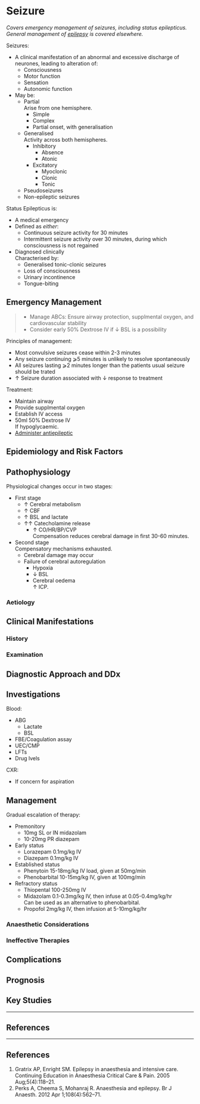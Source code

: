 # Seizure


*Covers emergency management of seizures, including status epilepticus. General management of [epilepsy](/disease/cns/epilepsy.md) is covered elsewhere.*

Seizures:

* A clinical manifestation of an abnormal and excessive discharge of neurones, leading to alteration of:
	* Consciousness
	* Motor function
	* Sensation
	* Autonomic function
* May be:
	* Partial  
	Arise from one hemisphere.
		* Simple
		* Complex
		* Partial onset, with generalisation
	* Generalised  
	Activity across both hemispheres.
		* Inhibitory
			* Absence
			* Atonic
		* Excitatory
			* Myoclonic
			* Clonic
			* Tonic
	* Pseudoseizures
	* Non-epileptic seizures


Status Epilepticus is:

* A medical emergency
* Defined as *either*:
	* Continuous seizure activity for 30 minutes
	* Intermittent seizure activity over 30 minutes, during which consciousness is not regained
* Diagnosed clinically  
Characterised by:
	* Generalised tonic-clonic seizures
	* Loss of consciousness
	* Urinary incontinence
	* Tongue-biting

## Emergency Management

>* Manage ABCs: Ensure airway protection, supplmental oxygen, and cardiovascular stability
>* Consider early 50% Dextrose IV if ↓ BSL is a possibility

Principles of management:

* Most convulsive seizures cease within 2-3 minutes
* Any seizure continuing ⩾5 minutes is unlikely to resolve spontaneously
* All seizures lasting ⩾2 minutes longer than the patients usual seizure should be trated
* ↑ Seizure duration associated with ↓ response to treatment

Treatment:

* Maintain airway
* Provide supplmental oxygen
* Establish IV access
* 50ml 50% Dextrose IV  
If hypoglycaemic.
* [Administer antiepileptic](#rx)

## Epidemiology and Risk Factors

## Pathophysiology

Physiological changes occur in two stages:

* First stage
	* ↑ Cerebral metabolism
	* ↑ CBF
	* ↑ BSL and lactate
	* ↑↑ Catecholamine release
		* ↑ CO/HR/BP/CVP  
		Compensation reduces cerebral damage in first 30-60 minutes.
* Second stage  
Compensatory mechanisms exhausted.
	* Cerebral damage may occur
	* Failure of cerebral autoregulation
		* Hypoxia
		* ↓ BSL
		* Cerebral oedema  
		↑ ICP.

### Aetiology

## Clinical Manifestations

### History

### Examination

## Diagnostic Approach and DDx

## Investigations

Blood:

* ABG
	* Lactate
	* BSL
* FBE/Coagulation assay
* UEC/CMP
* LFTs
* Drug lvels

CXR:

* If concern for aspiration


## Management{#rx}

Gradual escalation of therapy:

* Premonitory  
	* 10mg SL or IN midazolam
	* 10-20mg PR diazepam
* Early status
	* Lorazepam 0.1mg/kg IV
	* Diazepam 0.1mg/kg IV
* Established status
	* Phenytoin 15-18mg/kg IV load, given at 50mg/min
	* Phenobarbital 10-15mg/kg IV, given at 100mg/min
* Refractory status
	* Thiopental 100-250mg IV
	* Midazolam 0.1-0.3mg/kg IV, then infuse at 0.05-0.4mg/kg/hr  
	Can be used as an alternative to phenobarbital.
	* Propofol 2mg/kg IV, then infusion at 5-10mg/kg/hr



### Anaesthetic Considerations

### Ineffective Therapies

## Complications

## Prognosis

## Key Studies


---

## References

---

## References

1. Gratrix AP, Enright SM. Epilepsy in anaesthesia and intensive care. Continuing Education in Anaesthesia Critical Care & Pain. 2005 Aug;5(4):118–21. 
2. Perks A, Cheema S, Mohanraj R. Anaesthesia and epilepsy. Br J Anaesth. 2012 Apr 1;108(4):562–71. 
